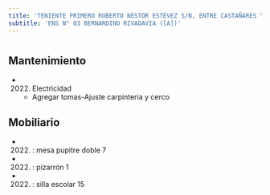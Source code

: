 ```yaml
---
title: 'TENIENTE PRIMERO ROBERTO NÉSTOR ESTÉVEZ S/N, ENTRE CASTAÑARES Y SARAZA'
subtitle: 'ENS N° 03 BERNARDINO RIVADAVIA ([A])'
---
```


#


## Mantenimiento

*  (2022) Electricidad 
    + Agregar tomas-Ajuste carpinteria y cerco


## Mobiliario

*  (2022) : mesa pupitre doble 7 

*  (2022) : pizarrón 1 

*  (2022) : silla escolar 15 






